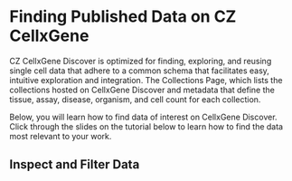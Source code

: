 # Finding Published Data on CZ CellxGene

CZ CellxGene Discover is optimized for finding, exploring, and reusing single cell data that adhere to a common schema that facilitates easy, intuitive exploration and integration. The Collections Page, which lists the collections hosted on CellxGene Discover and metadata that define the tissue, assay, disease, organism, and cell count for each collection.

Below, you will learn how to find data of interest on CellxGene Discover. Click through the slides on the tutorial below to learn how to find the data most relevant to your work.

## Inspect and Filter Data

<EmbeddedGoogleSlides src="https://docs.google.com/presentation/d/e/2PACX-1vSF7jLhR3JRTwAjeKsx8vr-1lnTszpPiorLB615qelZmEUCG7N9k6cJwQv60yytoqE_bN9UNZRIJXR2/embed?start=false&loop=false&delayms=3000" />
